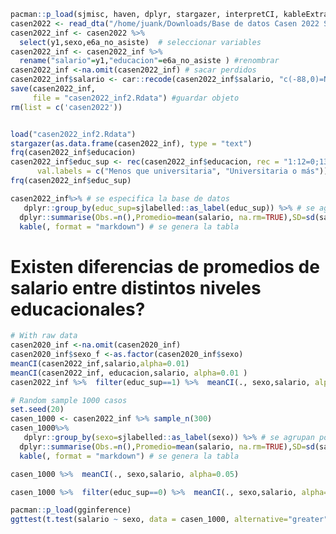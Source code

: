 

```r
pacman::p_load(sjmisc, haven, dplyr, stargazer, interpretCI, kableExtra)
casen2022 <- read_dta("/home/juank/Downloads/Base de datos Casen 2022 STATA.dta")
casen2022_inf <- casen2022 %>% 
  select(y1,sexo,e6a_no_asiste)  # seleccionar variables
casen2022_inf <- casen2022_inf %>% 
  rename("salario"=y1,"educacion"=e6a_no_asiste ) #renombrar 
casen2022_inf <-na.omit(casen2022_inf) # sacar perdidos
casen2022_inf$salario <- car::recode(casen2022_inf$salario, "c(-88,0)=NA")
save(casen2022_inf, 
     file = "casen2022_inf2.Rdata") #guardar objeto
rm(list = c('casen2022')) 


load("casen2022_inf2.Rdata")
stargazer(as.data.frame(casen2022_inf), type = "text")
frq(casen2022_inf$educacion)
casen2022_inf$educ_sup <- rec(casen2022_inf$educacion, rec = "1:12=0;13:15=1",
      val.labels = c("Menos que universitaria", "Universitaria o más"))
frq(casen2022_inf$educ_sup)

casen2022_inf%>% # se especifica la base de datos
   dplyr::group_by(educ_sup=sjlabelled::as_label(educ_sup)) %>% # se agrupan por la variable categórica y se usan sus etiquetas con as_label
  dplyr::summarise(Obs.=n(),Promedio=mean(salario, na.rm=TRUE),SD=sd(salario, na.rm=TRUE)) %>% # se agregan las operaciones a presentar en la tabla
  kable(, format = "markdown") # se genera la tabla
```


# Existen diferencias de promedios de salario entre distintos niveles educacionales? 
```r
# With raw data
casen2020_inf <-na.omit(casen2020_inf)
casen2020_inf$sexo_f <-as.factor(casen2020_inf$sexo)
meanCI(casen2022_inf,salario,alpha=0.01)
meanCI(casen2022_inf, educacion,salario, alpha=0.01 )
casen2022_inf %>%  filter(educ_sup==1) %>%  meanCI(., sexo,salario, alpha=0.01 ) 
```

```r
# Random sample 1000 casos
set.seed(20)
casen_1000 <- casen2022_inf %>% sample_n(300)
casen_1000%>% 
   dplyr::group_by(sexo=sjlabelled::as_label(sexo)) %>% # se agrupan por la variable categórica y se usan sus etiquetas con as_label
  dplyr::summarise(Obs.=n(),Promedio=mean(salario, na.rm=TRUE),SD=sd(salario, na.rm=TRUE)) %>% # se agregan las operaciones a presentar en la tabla
  kable(, format = "markdown") # se genera la tabla

casen_1000 %>%  meanCI(., sexo,salario, alpha=0.05) 

casen_1000 %>%  filter(educ_sup==0) %>%  meanCI(., sexo,salario, alpha=0.05)

pacman::p_load(gginference)
ggttest(t.test(salario ~ sexo, data = casen_1000, alternative="greater", var.equal=TRUE))


```


